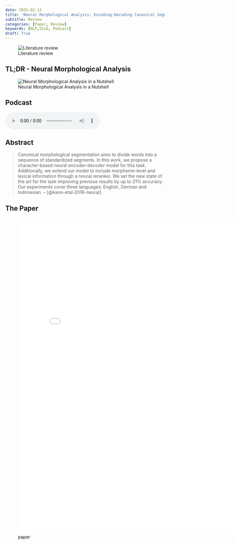 ```yaml
---
date: 2025-02-12
title: 'Neural Morphological Analysis: Encoding-Decoding Canonical Segments'
subtitle: Review
categories: [Paper, Review]
keywords: [NLP,Stub, Podcast]
draft: True
---
```


![Literature review](/images/literature-review-open-book.jpg){.column-margin}




::: {.callout-note}

## TL;DR - Neural Morphological Analysis

![Neural Morphological Analysis in a Nutshell](/images/in_a_nutshell.jpg)


:::

## Podcast

<audio controls="1"><source src="podcast.mp3" type="audio/mpeg"></audio>

## Abstract 

> Canonical morphological segmentation aims to divide words into a sequence of standardized segments. In this work, we propose a character-based neural encoder-decoder model for this task. Additionally, we extend our model to include morpheme-level and lexical information through a neural reranker. We set the new state of the art for the task improving previous results by up to 21% accuracy. Our experiments cover three languages: English, German and Indonesian. -- [@kann-etal-2016-neural]

<!-- TODO: add outline, reflection, and terminology and for this paper-->
<!-- TODO: link here from LSH lessons-->

## The Paper

![paper](./paper.pdf){.col-page width=800px height=1000px group="slides"}

